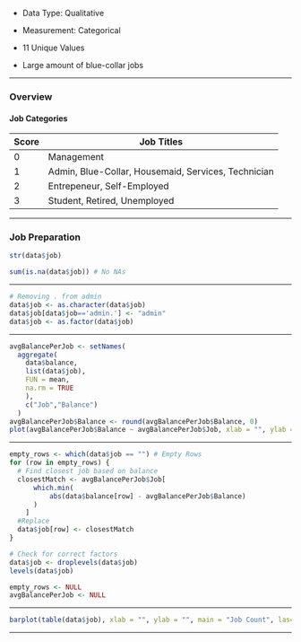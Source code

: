 -   Data Type: Qualitative

-   Measurement: Categorical

-   11 Unique Values

-   Large amount of blue-collar jobs

------------------------------------------------------------------------

### Overview

#### Job Categories

| Score | Job Titles                                          |
|-------|-----------------------------------------------------|
| 0     | Management                                          |
| 1     | Admin, Blue-Collar, Housemaid, Services, Technician |
| 2     | Entrepeneur, Self-Employed                          |
| 3     | Student, Retired, Unemployed                        |

------------------------------------------------------------------------

### Job Preparation

```r
str(data$job)

sum(is.na(data$job)) # No NAs
```

------------------------------------------------------------------------

```r
# Removing . from admin
data$job <- as.character(data$job)
data$job[data$job=='admin.'] <- "admin"
data$job <- as.factor(data$job)
```

------------------------------------------------------------------------

```r
avgBalancePerJob <- setNames(
  aggregate(
    data$balance, 
    list(data$job), 
    FUN = mean, 
    na.rm = TRUE
    ),
    c("Job","Balance")
  )
avgBalancePerJob$Balance <- round(avgBalancePerJob$Balance, 0)
plot(avgBalancePerJob$Balance ~ avgBalancePerJob$Job, xlab = "", ylab = "", main = "Mean by Job", las=2)
```

------------------------------------------------------------------------

```r
empty_rows <- which(data$job == "") # Empty Rows
for (row in empty_rows) {
  # Find closest job based on balance
  closestMatch <- avgBalancePerJob$Job[
      which.min(
          abs(data$balance[row] - avgBalancePerJob$Balance)
      )
    ]
  #Replace
  data$job[row] <- closestMatch
}

# Check for correct factors
data$job <- droplevels(data$job)
levels(data$job)
```

```r
empty_rows <- NULL
avgBalancePerJob <- NULL
```

------------------------------------------------------------------------

```r
barplot(table(data$job), xlab = "", ylab = "", main = "Job Count", las=2, cex.names = 0.8)
```

------------------------------------------------------------------------
